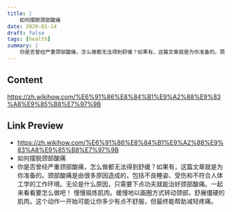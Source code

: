 ```yaml
---
title: |
    如何摆脱颈部酸痛
date: 2020-01-14
draft: false
tags: [health]
summary: |
    你是否曾经严重颈部酸痛，怎么做都无法得到舒缓？如果有，这篇文章就是为你准备的。颈部酸痛是由很多原因造成的，包括不良睡姿、受伤和不符合人体工学的工作环境。无论是什么原因，只需要下点功夫就能治好颈部酸痛。一起来看看要怎么做吧！ 慢慢锻炼肌肉。缓慢地以画圈方式转动颈部，舒展僵硬的肌肉。这个动作一开始可能让你多少有点不舒服，但最终能帮助减轻疼痛。
---
```


## Content

https://zh.wikihow.com/%E6%91%86%E8%84%B1%E9%A2%88%E9%83%A8%E9%85%B8%E7%97%9B

## Link Preview

- https://zh.wikihow.com/%E6%91%86%E8%84%B1%E9%A2%88%E9%83%A8%E9%85%B8%E7%97%9B
- 如何摆脱颈部酸痛
- 你是否曾经严重颈部酸痛，怎么做都无法得到舒缓？如果有，这篇文章就是为你准备的。颈部酸痛是由很多原因造成的，包括不良睡姿、受伤和不符合人体工学的工作环境。无论是什么原因，只需要下点功夫就能治好颈部酸痛。一起来看看要怎么做吧！ 慢慢锻炼肌肉。缓慢地以画圈方式转动颈部，舒展僵硬的肌肉。这个动作一开始可能让你多少有点不舒服，但最终能帮助减轻疼痛。
